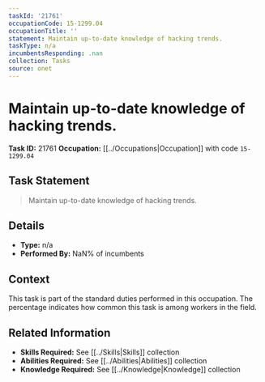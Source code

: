 ```yaml
---
taskId: '21761'
occupationCode: 15-1299.04
occupationTitle: ''
statement: Maintain up-to-date knowledge of hacking trends.
taskType: n/a
incumbentsResponding: .nan
collection: Tasks
source: onet
---
```

# Maintain up-to-date knowledge of hacking trends.

**Task ID:** 21761
**Occupation:** [[../Occupations|Occupation]] with code `15-1299.04`

## Task Statement

> Maintain up-to-date knowledge of hacking trends.

## Details

- **Type:** n/a
- **Performed By:** NaN% of incumbents

## Context

This task is part of the standard duties performed in this occupation. The percentage indicates how common this task is among workers in the field.

## Related Information

- **Skills Required:** See [[../Skills|Skills]] collection
- **Abilities Required:** See [[../Abilities|Abilities]] collection
- **Knowledge Required:** See [[../Knowledge|Knowledge]] collection
